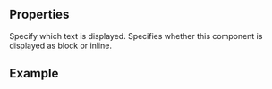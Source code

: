 
<Meta
  title="Richtext"
  subtitle="TODO"
/>

## Properties

<PropsTable>
  <PropsTableRow value="content" type="String" required>
    Specify which text is displayed.
  </PropsTableRow>
  <PropsTableRow value="inline" type="Boolean" default="false">
    Specifies whether this component is displayed as block or inline.
  </PropsTableRow>
</PropsTable>

## Example

<ExampleLoader example="RichText.tsx" />
